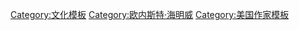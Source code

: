 {{Navbox
| name   = Hemingway
| state  = autocollapse
| title  = [[海明威]]作品
| listclass = hlist
| group1 = 小說
| list1 =
* [[急流的春天]] (1926)
* [[太阳照常升起 (小说)|太阳照常升起]] (1926)
* [[永别了，武器]] (1929)
* [[雖有猶無]] (1937)
* [[戰地鐘聲|-{zh-cn:丧钟为谁而鸣; zh-tw:戰地鐘聲;}-]] (1940)
* [[渡河入林]] (1950)
* [[老人与海]] (1952)
* [[河流中的島]] (1970)
* [[伊甸園]] (1986)
* [[乞力馬扎羅山下]] (2005) 

| group2 = 短篇故事
| list2 = 
* [[大雙心河]] (1924)
* [[士兵的家]] (1925)
* [[雨中的貓]] (1925)
* [[一個乾淨明亮的地方]] (1926)
* [[白象似的群山]] (1927)
* [[殺人者]] (1927)
* [[不敗者]] (1927)
* [[一天的等待]] (1933)
* [[乞力馬扎羅山的雪]] (1936)
* [[世界之都]] (1936)
* [[麥康伯短促的幸福生活]] (1936)
* [[賭徒、女尼與無線電]] (?)
* [[一個年輕人的冒險]] (?)


| group3 = {{tsl|en|Category:Short story collections by Ernest Hemingway|短篇故事集}}
| list3 = 
* [[三個故事和十首詩]] (1923)
* [[在我們的時代裡]] (1925)
* [[没有女人的男人们]] (1927)
* [[勝者一無所獲]] (1933)
* [[乞力馬扎羅山的雪]] (1936)
* {{tsl|en|The Fifth Column and the First Forty-Nine Stories||第五縱隊}} (1938)
* {{tsl|en|The Fifth Column and Four Stories of the Spanish Civil War|第五縱隊與西班牙內戰的四個故事}} (1969)
* {{tsl|en|Nick Adams (character)|尼克·亞當斯故事集}} (1972)
* {{tsl|en|The Complete Short Stories of Ernest Hemingway|完整故事集}} (1987)
* {{tsl|en|Ernest Hemingway: The Collected Stories|故事集}} (1995)
* {{tsl|en|The Essential Hemingway|本質的海明威}} (?)
* {{tsl|en|The Hemingway Reader|海明威的讀者}} (?) 


| group4 = 話劇
| list4 = 
* {{tsl|en|A Short Happy Life|短暫快樂時光}} (1961) 
* {{tsl|en|The Hemingway Hero|海明威英雄}} (1967)


| group5 = {{tsl|en|Category:Books by Ernest Hemingway||非小說}}
| list5 = 
* [[午後之死]] (1932)
* [[非洲的青山]] (1935)
* {{tsl|en|Hemingway, The Wild Years|狂野的一年}} (1962)
* [[流動的饗宴]] (1964)
* {{tsl|en|By-Line: Ernest Hemingway}} (1967)
* {{tsl|en|Ernest Hemingway: Cub Reporter}} (1970)
* {{tsl|en|Ernest Hemingway Selected Letters 1917–1961|海明威書信選集1917年－1961年}} (1981)
* {{tsl|en|The Dangerous Summer|危險的夏天}} (1985)
* {{tsl|en|Dateline: Toronto}} (1985)
* {{tsl|en|True at First Light|真實的前線}} (1999 memoir)


| group7 = 電影改編
| list7 = 
* {{tsl|en|A Farewell to Arms (1932 film)||戰地春夢}} (1932)
* {{tsl|en|For Whom the Bell Tolls (film)||戰地鐘聲}} (1943)
* {{tsl|en|To Have and Have Not (film)|雖有猶無}} (1944)
* {{tsl|en|The Killers (1946 film)||殺人者}} (1946)
* {{tsl|en|The Macomber Affair}} (1947)
* {{tsl|en|The Breaking Point (film)|中斷點}} (1950)
* {{tsl|en|The Snows of Kilimanjaro (film)||乞力馬扎羅山的雪}} (1952)
* {{tsl|en|The Sun Also Rises (1957 film)||太陽依舊升起來}} (1957) 
* {{tsl|en|A Farewell to Arms (1957 film)||戰地春夢}} (1957) 
* [[老人與海 (電影)|老人與海]] (1958) 
* {{tsl|en|Hemingway's Adventures of a Young Man|一個年輕人的冒險}} (1962) 
* {{tsl|en|The Killers (1964 film)||殺人者}} (1964) 
* {{tsl|en|For Whom the Bell Tolls (1965 film)||戰地鐘聲}} (1965) 
* {{tsl|en|Islands in the Stream (film)||戰地春夢}} (1977) 
* {{tsl|en|The Sun Also Rises (1984 film)|太陽依舊升起來}} (1984) 
* {{tsl|en|In Love and War (film)|愛與戰爭}} (1996) 
* {{tsl|en|The Old Man and the Sea (1999 film)||老人與海}} (1999)

| group8 = 電視改編
| list8 = 
* {{tsl|en|The Old Man and the Sea (1990 film)||戰地春夢}} (1990)

}}
<!--
<noinclude>
[[Category:Author navigational boxes|{{PAGENAME}}]]
</noinclude>
-->
<!--
<br clear="all">
<div align=center>
{| class="toccolours" style="margin: 0 2em 0 2em;"
|-
| style="background:#ccccff" align="center" | [[海明威]] 作品
|----
| align="center" | Novels: [[春潮]] | [[妾似朝陽又照君]] (Fiesta) | [[戰地春夢]] | [[雖有若無]] | [[戰地鐘聲]] | [[渡河入林]] | [[老人與海]] | [[一個年輕人的冒險]] | [[河流中群島 (Hemingway)|河流中群島]] |  [[伊甸園]]
|----
| align="center" | Non Fiction: [[午後之死]] | [[非洲的青山]] | [[危險夏]] | [[流動的饗]] | [[Ernest Hemingway Selected Letters 1917-1961]] | [[乞力馬扎羅山下]]
|----
| align="center" | Short Story Books: [[三個故事和十首詩]] | [[在我們的時代裡]] | [[沒有女人的男人]] | [[勝者一無所獲]] | [[第五縱隊]] | [[乞力馬扎羅山的雪|乞力馬扎羅山的雪]] | [[本質的海明威]] | [[海明威的讀者]] | [[尼克·亞當斯故事集]] | [[海明威短篇故事全集]] | [[海明威故事選集]]
|}
</div>
-->
<noinclude>
[[Category:文化模板]]
[[Category:欧内斯特·海明威]]
[[Category:美国作家模板]]
</noinclude>